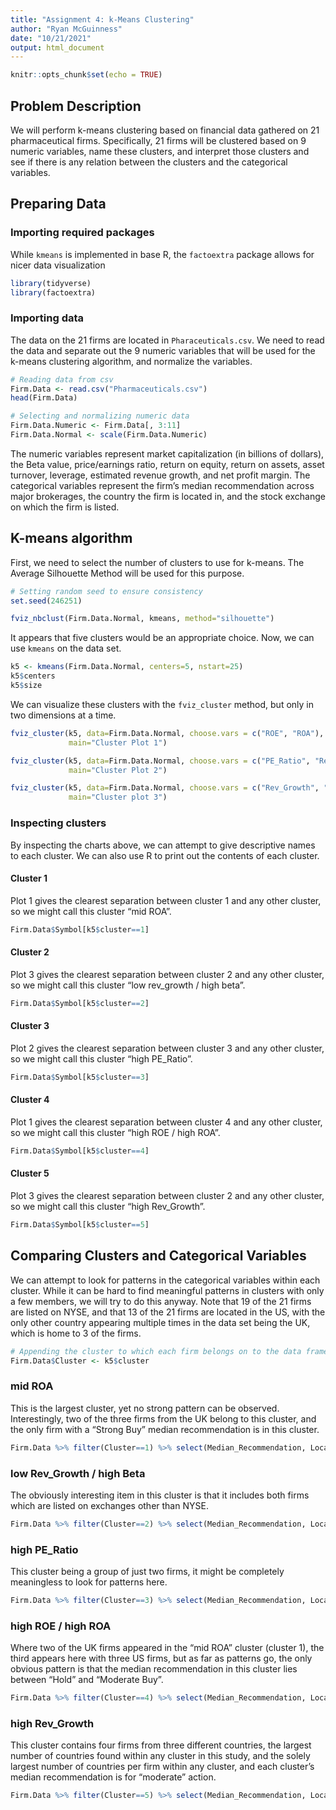```yaml
---
title: "Assignment 4: k-Means Clustering"
author: "Ryan McGuinness"
date: "10/21/2021"
output: html_document
---
```


```r
knitr::opts_chunk$set(echo = TRUE)
```

## Problem Description
We will perform k-means clustering based on financial data gathered on 21 pharmaceutical firms. Specifically, 21 firms will be clustered based on 9 numeric variables, name these clusters, and interpret those clusters and see if there is any relation between the clusters and the categorical variables.

## Preparing Data
### Importing required packages
While `kmeans` is implemented in base R, the `factoextra` package allows for nicer data visualization
```r
library(tidyverse)
library(factoextra)
```


### Importing data
The data on the 21 firms are located in `Pharaceuticals.csv`. We need to read the data and separate out the 9 numeric variables that will be used for the k-means clustering algorithm, and normalize the variables.
```r
# Reading data from csv
Firm.Data <- read.csv("Pharmaceuticals.csv")
head(Firm.Data)

# Selecting and normalizing numeric data
Firm.Data.Numeric <- Firm.Data[, 3:11]
Firm.Data.Normal <- scale(Firm.Data.Numeric)
```

The numeric variables represent market capitalization (in billions of dollars), the Beta value, price/earnings ratio, return on equity, return on assets, asset turnover, leverage, estimated revenue growth, and net profit margin. The categorical variables represent the firm's median recommendation across major brokerages, the country the firm is located in, and the stock exchange on which the firm is listed.

## K-means algorithm
First, we need to select the number of clusters to use for k-means. The Average Silhouette Method will be used for this purpose.
```r
# Setting random seed to ensure consistency
set.seed(246251)

fviz_nbclust(Firm.Data.Normal, kmeans, method="silhouette")
```


It appears that five clusters would be an appropriate choice. Now, we can use `kmeans` on the data set.
```r
k5 <- kmeans(Firm.Data.Normal, centers=5, nstart=25)
k5$centers
k5$size
```

We can visualize these clusters with the `fviz_cluster` method, but only in two dimensions at a time.
```r
fviz_cluster(k5, data=Firm.Data.Normal, choose.vars = c("ROE", "ROA"),
             main="Cluster Plot 1")
```

```r
fviz_cluster(k5, data=Firm.Data.Normal, choose.vars = c("PE_Ratio", "Rev_Growth"),
             main="Cluster Plot 2")
```

```r
fviz_cluster(k5, data=Firm.Data.Normal, choose.vars = c("Rev_Growth", "Beta"), 
             main="Cluster plot 3")
```

### Inspecting clusters
By inspecting the charts above, we can attempt to give descriptive names to each cluster. We can also use R to print out the contents of each cluster.

#### Cluster 1 
Plot 1 gives the clearest separation between cluster 1 and any other cluster, so we might call this cluster "mid ROA".
```r
Firm.Data$Symbol[k5$cluster==1]
```

#### Cluster 2
Plot 3 gives the clearest separation between cluster 2 and any other cluster, so we might call this cluster "low rev_growth / high beta".
```r
Firm.Data$Symbol[k5$cluster==2]
```

#### Cluster 3
Plot 2 gives the clearest separation between cluster 3 and any other cluster, so we might call this cluster "high PE_Ratio".
```r
Firm.Data$Symbol[k5$cluster==3]
```

#### Cluster 4
Plot 1 gives the clearest separation between cluster 4 and any other cluster, so we might call this cluster "high ROE / high ROA".
```r
Firm.Data$Symbol[k5$cluster==4]
```

#### Cluster 5
Plot 3 gives the clearest separation between cluster 2 and any other cluster, so we might call this cluster "high Rev_Growth".
```r
Firm.Data$Symbol[k5$cluster==5]
```

## Comparing Clusters and Categorical Variables
We can attempt to look for patterns in the categorical variables within each cluster. While it can be hard to find meaningful patterns in clusters with only a few members, we will try to do this anyway. Note that 19 of the 21 firms are listed on NYSE, and that 13 of the 21 firms are located in the US, with the only other country appearing multiple times in the data set being the UK, which is home to 3 of the firms.
```r
# Appending the cluster to which each firm belongs on to the data frame
Firm.Data$Cluster <- k5$cluster
```

### mid ROA
This is the largest cluster, yet no strong pattern can be observed. Interestingly, two of the three firms from the UK belong to this cluster, and the only firm with a "Strong Buy" median recommendation is in this cluster.
```r
Firm.Data %>% filter(Cluster==1) %>% select(Median_Recommendation, Location, Exchange)
```

### low Rev_Growth / high Beta
The obviously interesting item in this cluster is that it includes both firms which are listed on exchanges other than NYSE.
```r
Firm.Data %>% filter(Cluster==2) %>% select(Median_Recommendation, Location, Exchange)
```

### high PE_Ratio
This cluster being a group of just two firms, it might be completely meaningless to look for patterns here.
```r
Firm.Data %>% filter(Cluster==3) %>% select(Median_Recommendation, Location, Exchange)
```

### high ROE / high ROA
Where two of the UK firms appeared in the "mid ROA" cluster (cluster 1), the third appears here with three US firms, but as far as patterns go, the only obvious pattern is that the median recommendation in this cluster lies between "Hold" and "Moderate Buy".
```r
Firm.Data %>% filter(Cluster==4) %>% select(Median_Recommendation, Location, Exchange)
```

### high Rev_Growth
This cluster contains four firms from three different countries, the largest number of countries found within any cluster in this study, and the solely largest number of countries per firm within any cluster, and each cluster's median recommendation is for "moderate" action.
```r
Firm.Data %>% filter(Cluster==5) %>% select(Median_Recommendation, Location, Exchange)
```



